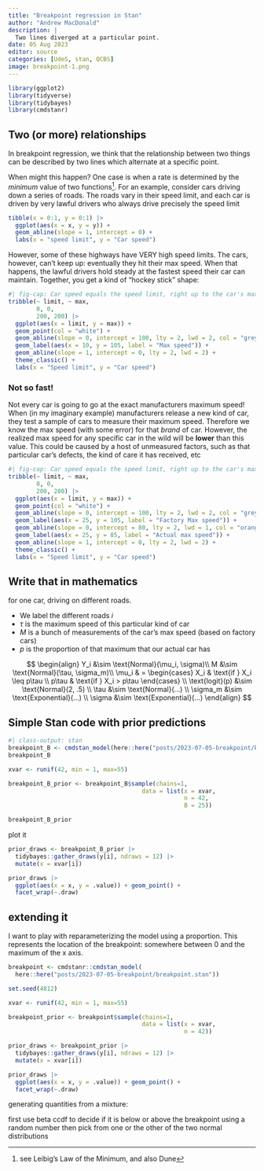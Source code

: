 ```yaml
---
title: "Breakpoint regression in Stan"
author: "Andrew MacDonald"
description: |
  Two lines diverged at a particular point.
date: 05 Aug 2023
editor: source
categories: [UdeS, stan, QCBS]
image: breakpoint-1.png
---
```


```r
library(ggplot2)
library(tidyverse)
library(tidybayes)
library(cmdstanr)
```

##  Two (or more) relationships

In breakpoint regression, we think that the relationship between two things can be described by two lines which alternate at a specific point. 

When might this happen? One case is when a rate is determined by the _minimum_ value of two functions^[see Leibig's Law of the Minimum, and also Dune]. For an example, consider cars driving down a series of roads. The roads vary in their speed limit, and each car is driven by very lawful drivers who always drive precisely the speed limit

```r

tibble(x = 0:1, y = 0:1) |> 
  ggplot(aes(x = x, y = y)) + 
  geom_abline(slope = 1, intercept = 0) + 
  labs(x = "speed limit", y = "Car speed")
```

However, some of these highways have VERY high speed limits. The cars, however, can't keep up: eventually they hit their max speed. When that happens, the lawful drivers hold steady at the fastest speed their car can maintain. Together, you get a kind of "hockey stick" shape:

```r
#| fig-cap: Car speed equals the speed limit, right up to the car's maximum velocity. Then, it doesn't matter how high the limit is, the car has to stay at maximum speed. 
tribble(~ limit, ~ max,
        0, 0,
        200, 200) |> 
  ggplot(aes(x = limit, y = max)) + 
  geom_point(col = "white") + 
  geom_abline(slope = 0, intercept = 100, lty = 2, lwd = 2, col = "grey") + 
  geom_label(aes(x = 10, y = 105, label = "Max speed")) + 
  geom_abline(slope = 1, intercept = 0, lty = 2, lwd = 2) + 
  theme_classic() + 
  labs(x = "Speed limit", y = "Car speed")
```


### Not so fast! 

Not every car is going to go at the exact manufacturers maximum speed! When (in my imaginary example) manufacturers release a new kind of car, they test a sample of cars to measure their maximum speed. Therefore we know the max speed (with some error) for that _brand_ of car. However, the realized max speed for any specific car in the wild will be **lower** than this value. This could be caused by a host of unmeasured factors, such as that particular car's defects, the kind of care it has received, etc

```r
#| fig-cap: Car speed equals the speed limit, right up to the car's maximum velocity -- decreased a little bit by particularities of this specific car.
tribble(~ limit, ~ max,
        0, 0,
        200, 200) |> 
  ggplot(aes(x = limit, y = max)) + 
  geom_point(col = "white") + 
  geom_abline(slope = 0, intercept = 100, lty = 2, lwd = 2, col = "grey") + 
  geom_label(aes(x = 25, y = 105, label = "Factory Max speed")) + 
  geom_abline(slope = 0, intercept = 80, lty = 2, lwd = 1, col = "orange") + 
  geom_label(aes(x = 25, y = 85, label = "Actual max speed")) + 
  geom_abline(slope = 1, intercept = 0, lty = 2, lwd = 2) + 
  theme_classic() + 
  labs(x = "Speed limit", y = "Car speed")
```


## Write that in mathematics

for one car, driving on different roads. 

* We label the different roads $i$
* $\tau$ is the maximum speed of this particular kind of car
* $M$ is a bunch of measurements of the car's max speed (based on factory cars)
* $p$ is the proportion of that maximum that our actual car has

$$
\begin{align}
Y_i &\sim \text{Normal}(\mu_i, \sigma)\\
M &\sim \text{Normal}(\tau, \sigma_m)\\
\mu_i & = \begin{cases}
    X_i & \text{if } X_i \leq p\tau \\
    p\tau & \text{if } X_i > p\tau
\end{cases} \\
\text{logit}(p) &\sim \text{Normal}(2, .5) \\
\tau &\sim \text{Normal}(...) \\ 
\sigma_m &\sim \text{Exponential}(...) \\ 
\sigma &\sim \text{Exponential}(...)
\end{align}
$$

## Simple Stan code with prior predictions


```r
#| class-output: stan
breakpoint_B <- cmdstan_model(here::here("posts/2023-07-05-breakpoint/breakpoint_B.stan"))
breakpoint_B
```

```r

xvar <- runif(42, min = 1, max=55)

breakpoint_B_prior <- breakpoint_B$sample(chains=1,
                                      data = list(x = xvar,
                                                  n = 42,
                                                  B = 25))

breakpoint_B_prior

```

plot it

```r
prior_draws <- breakpoint_B_prior |> 
  tidybayes::gather_draws(y[i], ndraws = 12) |> 
  mutate(x = xvar[i])

prior_draws |> 
  ggplot(aes(x = x, y = .value)) + geom_point() + 
  facet_wrap(~.draw)
```

## extending it

I want to play with reparameterizing the model using a proportion. 
This represents the location of the breakpoint: somewhere between 0 and the maximum of the x axis.

```r
breakpoint <- cmdstanr::cmdstan_model(
  here::here("posts/2023-07-05-breakpoint/breakpoint.stan"))

set.seed(4812)

xvar <- runif(42, min = 1, max=55)

breakpoint_prior <- breakpoint$sample(chains=1,
                                      data = list(x = xvar,
                                                  n = 42))

```


```r
prior_draws <- breakpoint_prior |> 
  tidybayes::gather_draws(y[i], ndraws = 12) |> 
  mutate(x = xvar[i])

prior_draws |> 
  ggplot(aes(x = x, y = .value)) + geom_point() + 
  facet_wrap(~.draw)
```


generating quantities from a mixture:

first use beta ccdf to decide if it is below or above the breakpoint using a random number
then pick from one or the other of the two normal distributions

